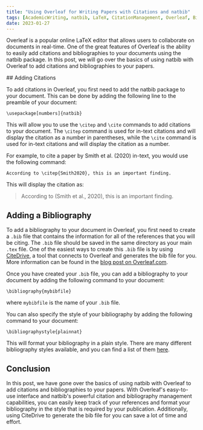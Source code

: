 ```yaml
---
title: "Using Overleaf for Writing Papers with Citations and natbib"
tags: [AcademicWriting, natbib, LaTeX, CitationManagement, Overleaf, BibTeX, BibLaTeX, natbib, Zotero, Mendeley, Research, WritingTips, Academia, ScholarlyWriting, References]
date: 2023-01-27
---
```


Overleaf is a popular online LaTeX editor that allows users to collaborate on documents in real-time. One of the great features of Overleaf is the ability to easily add citations and bibliographies to your documents using the natbib package. In this post, we will go over the basics of using natbib with Overleaf to add citations and bibliographies to your papers.



<CiteDrive />
## Adding Citations

To add citations in Overleaf, you first need to add the natbib package to your document. This can be done by adding the following line to the preamble of your document:

`\usepackage[numbers]{natbib}`

This will allow you to use the `\citep` and `\cite` commands to add citations to your document. The `\citep` command is used for in-text citations and will display the citation as a number in parentheses, while the `\cite` command is used for in-text citations and will display the citation as a number.

For example, to cite a paper by Smith et al. (2020) in-text, you would use the following command:

`According to \citep{Smith2020}, this is an important finding.`

This will display the citation as:

> According to (Smith et al., 2020), this is an important finding.

## Adding a Bibliography

To add a bibliography to your document in Overleaf, you first need to create a `.bib` file that contains the information for all of the references that you will be citing. The `.bib` file should be saved in the same directory as your main `.tex` file. One of the easiest ways to create this `.bib` file is by using [CiteDrive](https://www.citedrive.com/), a tool that connects to Overleaf and generates the bib file for you. More information can be found in the [blog post on Overleaf.com](https://www.overleaf.com/blog/better-bibliography-management-with-overleaf-citedrive-and-bibtex-biblatex).

Once you have created your `.bib` file, you can add a bibliography to your document by adding the following command to your document:

`\bibliography{mybibfile}`

where `mybibfile` is the name of your `.bib` file.

You can also specify the style of your bibliography by adding the following command to your document:


`\bibliographystyle{plainnat}`

This will format your bibliography in a plain style. There are many different bibliography styles available, and you can find a list of them [here](https://www.overleaf.com/learn/latex/Bibliography_styles).

## Conclusion

In this post, we have gone over the basics of using natbib with Overleaf to add citations and bibliographies to your papers. With Overleaf's easy-to-use interface and natbib's powerful citation and bibliography management capabilities, you can easily keep track of your references and format your bibliography in the style that is required by your publication. Additionally, using CiteDrive to generate the bib file for you can save a lot of time and effort.
